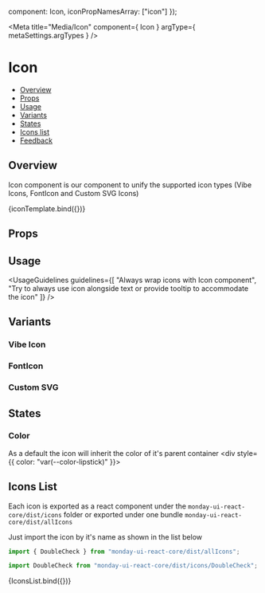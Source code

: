 
  component: Icon,
  iconPropNamesArray: ["icon"]
});

<Meta
  title="Media/Icon"
  component={ Icon }
  argType={ metaSettings.argTypes }
/>

<!--- Component template -->


<!--- Component documentation -->

# Icon

- [Overview](#overview)
- [Props](#props)
- [Usage](#usage)
- [Variants](#variants)
- [States](#states)
- [Icons list](#icons-list)
- [Feedback](#feedback)

## Overview

Icon component is our component to unify the supported icon types (Vibe Icons, FontIcon and Custom SVG Icons)

<Canvas>
  <Story name="Overview" args={{ icon: Bolt }}>
    {iconTemplate.bind({})}
  </Story>
</Canvas>

## Props

<ArgsTable of={Icon} />

## Usage

<UsageGuidelines
  guidelines={[
    "Always wrap icons with Icon component",
    "Try to always use icon alongside text or provide tooltip to accommodate the icon"
  ]}
/>

## Variants

### Vibe Icon

<Canvas>
  <Story name="Vibe Icon">
    <Icon
        iconType={Icon.type.SVG}
        icon={Bolt}
        iconLabel="my bolt svg icon"
        iconSize={16}
    />
  </Story>
</Canvas>

### FontIcon

<Canvas>
  <Story name="Font Icon">
    <Icon iconType={Icon.type.ICON_FONT} iconLabel="my font awesome start icon" icon="fa fa-star" />
  </Story>
</Canvas>

### Custom SVG

<Canvas>
  <Story name="Custom SVG">
    <Icon
      iconType={Icon.type.SRC}
      icon="https://cdn.monday.com/images/apps/custom-icons/Form.svg"
      iconLabel="my src awesome icon"
      className="icon-story-custom-icon"
      useCurrentColor
    />
  </Story>
</Canvas>

## States
### Color
As a default the icon will inherit the color of it's parent container
<Canvas>
  <Story name="Color">
    <div style={{ color: "var(--color-lipstick)" }}>
        <Icon
            iconType={Icon.type.SVG}
            icon={Bolt}
            iconLabel="my bolt svg icon"
            iconSize={16}
        />
    </div>
  </Story>
</Canvas>

## Icons List

Each icon is exported as a react component under the `monday-ui-react-core/dist/icons` folder or exported under one bundle `monday-ui-react-core/dist/allIcons`

Just import the icon by it's name as shown in the list below

```javascript
import { DoubleCheck } from "monday-ui-react-core/dist/allIcons";
```

```javascript
import DoubleCheck from "monday-ui-react-core/dist/icons/DoubleCheck";
```

<Canvas>
  <Story name="Icons List" args={{}}>
    {IconsList.bind({})}
  </Story>
</Canvas>
